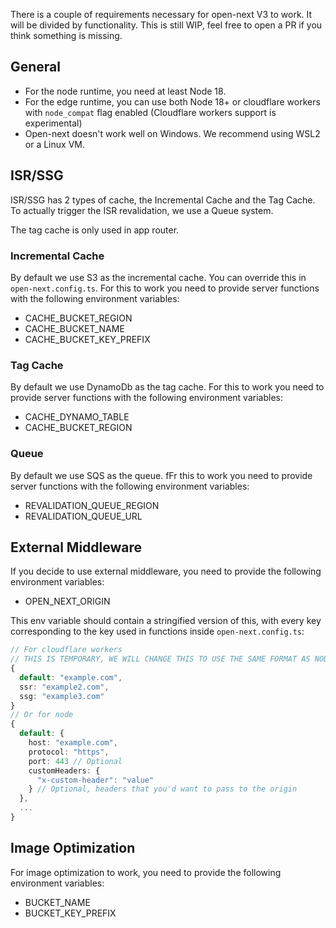 There is a couple of requirements necessary for open-next V3 to work.
It will be divided by functionality. This is still WIP, feel free to open a PR if you think something is missing.

## General
- For the node runtime, you need at least Node 18.
- For the edge runtime, you can use both Node 18+ or cloudflare workers with `node_compat` flag enabled (Cloudflare workers support is experimental)
- Open-next doesn't work well on Windows. We recommend using WSL2 or a Linux VM.

## ISR/SSG
ISR/SSG has 2 types of cache, the Incremental Cache and the Tag Cache. To actually trigger the ISR revalidation, we use a Queue system. 

The tag cache is only used in app router.
### Incremental Cache
By default we use S3 as the incremental cache. You can override this in `open-next.config.ts`. For this to work you need to provide server functions with the following environment variables:
- CACHE_BUCKET_REGION
- CACHE_BUCKET_NAME
- CACHE_BUCKET_KEY_PREFIX

### Tag Cache
By default we use DynamoDb as the tag cache. For this to work you need to provide server functions with the following environment variables:
- CACHE_DYNAMO_TABLE
- CACHE_BUCKET_REGION

### Queue
By default we use SQS as the queue. fFr this to work you need to provide server functions with the following environment variables:
- REVALIDATION_QUEUE_REGION
- REVALIDATION_QUEUE_URL

## External Middleware
If you decide to use external middleware, you need to provide the following environment variables:
- OPEN_NEXT_ORIGIN

This env variable should contain a stringified version of this, with every key corresponding to the key used in functions inside `open-next.config.ts`: 
```ts
// For cloudflare workers
// THIS IS TEMPORARY, WE WILL CHANGE THIS TO USE THE SAME FORMAT AS NODE
{
  default: "example.com",
  ssr: "example2.com",
  ssg: "example3.com"
}
// Or for node
{
  default: {
    host: "example.com",
    protocol: "https",
    port: 443 // Optional
    customHeaders: {
      "x-custom-header": "value"
    } // Optional, headers that you'd want to pass to the origin
  },
  ...
}
```

## Image Optimization
For image optimization to work, you need to provide the following environment variables:
- BUCKET_NAME
- BUCKET_KEY_PREFIX